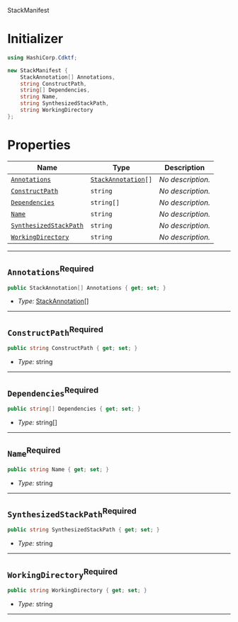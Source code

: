  StackManifest <a name="StackManifest" id="cdktf.StackManifest"></a>

# Initializer <a name="Initializer" id="cdktf.StackManifest.Initializer"></a>

```csharp
using HashiCorp.Cdktf;

new StackManifest {
    StackAnnotation[] Annotations,
    string ConstructPath,
    string[] Dependencies,
    string Name,
    string SynthesizedStackPath,
    string WorkingDirectory
};
```

# Properties <a name="Properties" id="Properties"></a>

| **Name** | **Type** | **Description** |
| --- | --- | --- |
| <code><a href="#cdktf.StackManifest.property.annotations">Annotations</a></code> | <code><a href="#cdktf.StackAnnotation">StackAnnotation</a>[]</code> | *No description.* |
| <code><a href="#cdktf.StackManifest.property.constructPath">ConstructPath</a></code> | <code>string</code> | *No description.* |
| <code><a href="#cdktf.StackManifest.property.dependencies">Dependencies</a></code> | <code>string[]</code> | *No description.* |
| <code><a href="#cdktf.StackManifest.property.name">Name</a></code> | <code>string</code> | *No description.* |
| <code><a href="#cdktf.StackManifest.property.synthesizedStackPath">SynthesizedStackPath</a></code> | <code>string</code> | *No description.* |
| <code><a href="#cdktf.StackManifest.property.workingDirectory">WorkingDirectory</a></code> | <code>string</code> | *No description.* |

---

## `Annotations`<sup>Required</sup> <a name="Annotations" id="cdktf.StackManifest.property.annotations"></a>

```csharp
public StackAnnotation[] Annotations { get; set; }
```

- *Type:* <a href="#cdktf.StackAnnotation">StackAnnotation</a>[]

---

## `ConstructPath`<sup>Required</sup> <a name="ConstructPath" id="cdktf.StackManifest.property.constructPath"></a>

```csharp
public string ConstructPath { get; set; }
```

- *Type:* string

---

## `Dependencies`<sup>Required</sup> <a name="Dependencies" id="cdktf.StackManifest.property.dependencies"></a>

```csharp
public string[] Dependencies { get; set; }
```

- *Type:* string[]

---

## `Name`<sup>Required</sup> <a name="Name" id="cdktf.StackManifest.property.name"></a>

```csharp
public string Name { get; set; }
```

- *Type:* string

---

## `SynthesizedStackPath`<sup>Required</sup> <a name="SynthesizedStackPath" id="cdktf.StackManifest.property.synthesizedStackPath"></a>

```csharp
public string SynthesizedStackPath { get; set; }
```

- *Type:* string

---

## `WorkingDirectory`<sup>Required</sup> <a name="WorkingDirectory" id="cdktf.StackManifest.property.workingDirectory"></a>

```csharp
public string WorkingDirectory { get; set; }
```

- *Type:* string

---
